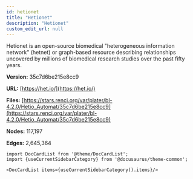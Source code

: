 ```yaml
---
id: hetionet
title: "Hetionet"
description: "Hetionet"
custom_edit_url: null
---
```





Hetionet is an open-source biomedical "heterogeneous information network" (hetnet) or graph-based resource describing relationships uncovered by millions of biomedical research studies over the past fifty years.

**Version:** 35c7d6be215e8cc9

**URL:** [https://het.io/](https://het.io/)

**Files:** [https://stars.renci.org/var/plater/bl-4.2.0/Hetio_Automat/35c7d6be215e8cc9](https://stars.renci.org/var/plater/bl-4.2.0/Hetio_Automat/35c7d6be215e8cc9)

**Nodes:** 117,197

**Edges:** 2,645,364





```mdx-code-block
import DocCardList from '@theme/DocCardList';
import {useCurrentSidebarCategory} from '@docusaurus/theme-common';

<DocCardList items={useCurrentSidebarCategory().items}/>
```
      
